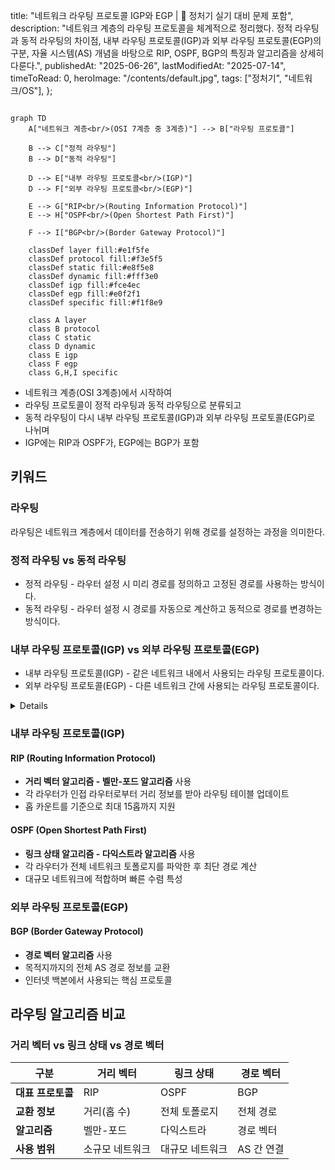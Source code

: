 
  title: "네트워크 라우팅 프로토콜 IGP와 EGP | 🚀 정처기 실기 대비 문제 포함",
  description:
    "네트워크 계층의 라우팅 프로토콜을 체계적으로 정리했다. 정적 라우팅과 동적 라우팅의 차이점, 내부 라우팅 프로토콜(IGP)과 외부 라우팅 프로토콜(EGP)의 구분, 자율 시스템(AS) 개념을 바탕으로 RIP, OSPF, BGP의 특징과 알고리즘을 상세히 다룬다.",
  publishedAt: "2025-06-26",
  lastModifiedAt: "2025-07-14",
  timeToRead: 0,
  heroImage: "/contents/default.jpg",
  tags: ["정처기", "네트워크/OS"],
};

```mermaid

graph TD
    A["네트워크 계층<br/>(OSI 7계층 중 3계층)"] --> B["라우팅 프로토콜"]

    B --> C["정적 라우팅"]
    B --> D["동적 라우팅"]

    D --> E["내부 라우팅 프로토콜<br/>(IGP)"]
    D --> F["외부 라우팅 프로토콜<br/>(EGP)"]

    E --> G["RIP<br/>(Routing Information Protocol)"]
    E --> H["OSPF<br/>(Open Shortest Path First)"]

    F --> I["BGP<br/>(Border Gateway Protocol)"]

    classDef layer fill:#e1f5fe
    classDef protocol fill:#f3e5f5
    classDef static fill:#e8f5e8
    classDef dynamic fill:#fff3e0
    classDef igp fill:#fce4ec
    classDef egp fill:#e0f2f1
    classDef specific fill:#f1f8e9

    class A layer
    class B protocol
    class C static
    class D dynamic
    class E igp
    class F egp
    class G,H,I specific
```

- 네트워크 계층(OSI 3계층)에서 시작하여
- 라우팅 프로토콜이 정적 라우팅과 동적 라우팅으로 분류되고
- 동적 라우팅이 다시 내부 라우팅 프로토콜(IGP)과 외부 라우팅 프로토콜(EGP)로 나뉘며
- IGP에는 RIP과 OSPF가, EGP에는 BGP가 포함

## 키워드

### 라우팅

라우팅은 네트워크 계층에서 데이터를 전송하기 위해 경로를 설정하는 과정을 의미한다.

### 정적 라우팅 vs 동적 라우팅

- 정적 라우팅 - 라우터 설정 시 미리 경로를 정의하고 고정된 경로를 사용하는 방식이다.
- 동적 라우팅 - 라우터 설정 시 경로를 자동으로 계산하고 동적으로 경로를 변경하는 방식이다.

### 내부 라우팅 프로토콜(IGP) vs 외부 라우팅 프로토콜(EGP)

- 내부 라우팅 프로토콜(IGP) - 같은 네트워크 내에서 사용되는 라우팅 프로토콜이다.
- 외부 라우팅 프로토콜(EGP) - 다른 네트워크 간에 사용되는 라우팅 프로토콜이다.

<Details summary="같은 네트워크와 다른 네트워크의 구분 기준">

## 자율 시스템(AS, Autonomous System)

가장 중요한 구분 기준은 **자율 시스템(AS)**이다.

- **같은 네트워크 (같은 AS)**: 하나의 조직이나 기관이 관리하는 네트워크 영역
- **다른 네트워크 (다른 AS)**: 서로 다른 조직이나 기관이 관리하는 네트워크 영역

### 관리 주체 기준

- **같은 네트워크**: 동일한 네트워크 관리자나 조직이 제어하는 영역
- **다른 네트워크**: 서로 다른 관리 주체가 운영하는 네트워크

### 구체적인 예시

#### 같은 네트워크 (IGP 사용)

- 한 회사 내부의 여러 부서 네트워크
- 대학교 캠퍼스 내의 각 건물별 네트워크

#### 다른 네트워크 (EGP 사용)

- KT와 SKT 같은 서로 다른 통신사 네트워크
- 한국과 미국의 인터넷 연결
- 서로 다른 ISP(인터넷 서비스 제공업체) 간 연결

#### AS 번호로 구분

각 자율 시스템은 고유한 **AS 번호**를 가진다:

- AS 1 ~ AS 65535: 공인 AS 번호
- 예: KT(AS 4766), SKT(AS 9318), 구글(AS 15169)

</Details>

### 내부 라우팅 프로토콜(IGP)

#### RIP (Routing Information Protocol)

- **거리 벡터 알고리즘 - 벨만-포드 알고리즘** 사용
- 각 라우터가 인접 라우터로부터 거리 정보를 받아 라우팅 테이블 업데이트
- 홉 카운트를 기준으로 최대 15홉까지 지원

#### OSPF (Open Shortest Path First)

- **링크 상태 알고리즘 - 다익스트라 알고리즘** 사용
- 각 라우터가 전체 네트워크 토폴로지를 파악한 후 최단 경로 계산
- 대규모 네트워크에 적합하며 빠른 수렴 특성

### 외부 라우팅 프로토콜(EGP)

#### BGP (Border Gateway Protocol)

- **경로 벡터 알고리즘** 사용
- 목적지까지의 전체 AS 경로 정보를 교환
- 인터넷 백본에서 사용되는 핵심 프로토콜

## 라우팅 알고리즘 비교

### 거리 벡터 vs 링크 상태 vs 경로 벡터

| 구분              | 거리 벡터       | 링크 상태       | 경로 벡터  |
| ----------------- | --------------- | --------------- | ---------- |
| **대표 프로토콜** | RIP             | OSPF            | BGP        |
| **교환 정보**     | 거리(홉 수)     | 전체 토폴로지   | 전체 경로  |
| **알고리즘**      | 벨만-포드       | 다익스트라      | 경로 벡터  |
| **사용 범위**     | 소규모 네트워크 | 대규모 네트워크 | AS 간 연결 |
